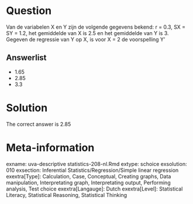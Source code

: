 Question
========

Van de variabelen X en Y zijn de volgende gegevens bekend: r = 0.3, SX = SY = 1.2, het gemiddelde van X is 2.5 en het gemiddelde van Y is 3. Gegeven de regressie van Y op X, is voor X = 2 de voorspelling Y'

Answerlist
----------
* 1.65
* 2.85
* 3.3

Solution
========

The correct answer is  2.85

Meta-information
================
exname: uva-descriptive statistics-208-nl.Rmd
extype: schoice
exsolution: 010
exsection: Inferential Statistics/Regression/Simple linear regression
exextra[Type]: Calculation, Case, Conceptual, Creating graphs, Data manipulation, Interpretating graph, Interpretating output, Performing analysis, Test choice
exextra[Langauge]: Dutch
exextra[Level]: Statistical Literacy, Statistical Reasoning, Statistical Thinking
